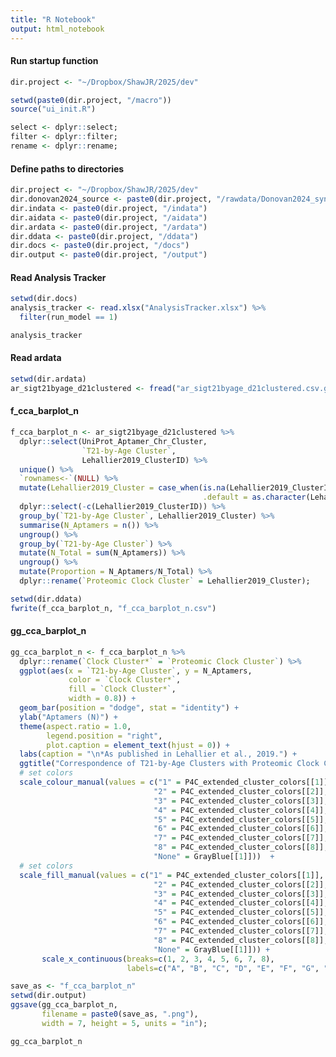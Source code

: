```yaml
---
title: "R Notebook"
output: html_notebook
---
```


#### Run startup function
```r
dir.project <- "~/Dropbox/ShawJR/2025/dev"

setwd(paste0(dir.project, "/macro"))
source("ui_init.R")

select <- dplyr::select;
filter <- dplyr::filter;
rename <- dplyr::rename;
```
#### Define paths to directories
```r
dir.project <- "~/Dropbox/ShawJR/2025/dev"
dir.donovan2024_source <- paste0(dir.project, "/rawdata/Donovan2024_syn31481952.5")
dir.indata <- paste0(dir.project, "/indata")
dir.aidata <- paste0(dir.project, "/aidata")
dir.ardata <- paste0(dir.project, "/ardata")
dir.ddata <- paste0(dir.project, "/ddata")
dir.docs <- paste0(dir.project, "/docs")
dir.output <- paste0(dir.project, "/output")
```

#### Read Analysis Tracker
```r
setwd(dir.docs)
analysis_tracker <- read.xlsx("AnalysisTracker.xlsx") %>%
  filter(run_model == 1)

analysis_tracker
```

#### Read ardata
```r
setwd(dir.ardata)
ar_sigt21byage_d21clustered <- fread("ar_sigt21byage_d21clustered.csv.gz")
```

#### f_cca_barplot_n
```r
f_cca_barplot_n <- ar_sigt21byage_d21clustered %>%
  dplyr::select(UniProt_Aptamer_Chr_Cluster,
                `T21-by-Age Cluster`,
                Lehallier2019_ClusterID) %>%
  unique() %>%
  `rownames<-`(NULL) %>%
  mutate(Lehallier2019_Cluster = case_when(is.na(Lehallier2019_ClusterID)~"None",
                                           .default = as.character(Lehallier2019_ClusterID))) %>%
  dplyr::select(-c(Lehallier2019_ClusterID)) %>%
  group_by(`T21-by-Age Cluster`, Lehallier2019_Cluster) %>%
  summarise(N_Aptamers = n()) %>%
  ungroup() %>%
  group_by(`T21-by-Age Cluster`) %>%
  mutate(N_Total = sum(N_Aptamers)) %>%
  ungroup() %>%
  mutate(Proportion = N_Aptamers/N_Total) %>%
  dplyr::rename(`Proteomic Clock Cluster` = Lehallier2019_Cluster);

setwd(dir.ddata)
fwrite(f_cca_barplot_n, "f_cca_barplot_n.csv")
```

#### gg_cca_barplot_n
```r
gg_cca_barplot_n <- f_cca_barplot_n %>%
  dplyr::rename(`Clock Cluster*` = `Proteomic Clock Cluster`) %>%
  ggplot(aes(x = `T21-by-Age Cluster`, y = N_Aptamers,
             color = `Clock Cluster*`,
             fill = `Clock Cluster*`,
             width = 0.8)) + 
  geom_bar(position = "dodge", stat = "identity") +
  ylab("Aptamers (N)") +
  theme(aspect.ratio = 1.0,
        legend.position = "right",
        plot.caption = element_text(hjust = 0)) +
  labs(caption = "\n*As published in Lehallier et al., 2019.") +
  ggtitle("Correspondence of T21-by-Age Clusters with Proteomic Clock Clusters") +
  # set colors
  scale_colour_manual(values = c("1" = P4C_extended_cluster_colors[[1]],
                                "2" = P4C_extended_cluster_colors[[2]], 
                                "3" = P4C_extended_cluster_colors[[3]], 
                                "4" = P4C_extended_cluster_colors[[4]], 
                                "5" = P4C_extended_cluster_colors[[5]], 
                                "6" = P4C_extended_cluster_colors[[6]], 
                                "7" = P4C_extended_cluster_colors[[7]], 
                                "8" = P4C_extended_cluster_colors[[8]], 
                                "None" = GrayBlue[[1]]))  +
  # set colors
  scale_fill_manual(values = c("1" = P4C_extended_cluster_colors[[1]],
                                "2" = P4C_extended_cluster_colors[[2]], 
                                "3" = P4C_extended_cluster_colors[[3]], 
                                "4" = P4C_extended_cluster_colors[[4]], 
                                "5" = P4C_extended_cluster_colors[[5]], 
                                "6" = P4C_extended_cluster_colors[[6]], 
                                "7" = P4C_extended_cluster_colors[[7]], 
                                "8" = P4C_extended_cluster_colors[[8]], 
                                "None" = GrayBlue[[1]])) +
       scale_x_continuous(breaks=c(1, 2, 3, 4, 5, 6, 7, 8),
                          labels=c("A", "B", "C", "D", "E", "F", "G", "H"));

save_as <- "f_cca_barplot_n"
setwd(dir.output)
ggsave(gg_cca_barplot_n,
       filename = paste0(save_as, ".png"),
       width = 7, height = 5, units = "in");

gg_cca_barplot_n
```